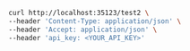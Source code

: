 ```bash PostTest.sh
curl http://localhost:35123/test2 \
--header 'Content-Type: application/json' \
--header 'Accept: application/json' \
--header 'api_key: <YOUR_API_KEY>'
```
